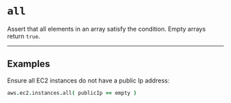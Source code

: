 # `all`

Assert that all elements in an array satisfy the condition. Empty arrays return `true`.

---

## Examples

Ensure all EC2 instances do not have a public Ip address:
```coffee
aws.ec2.instances.all( publicIp == empty )
```
